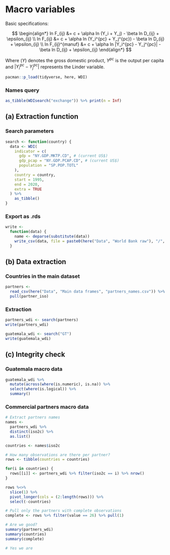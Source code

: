 # Macro variables

Basic specifications:

$$
\begin{align*}
ln F_{ij} &= c + \alpha ln (Y_i + Y_j) - \beta ln D_{ij} + \epsilon_{ij} \\
ln F_{ij} &= c + \alpha ln (Y_i^{pc} + Y_j^{pc}) - \beta ln D_{ij} + \epsilon_{ij} \\
ln F_{ij}^{manuf} &= c + \alpha ln |Y_i^{pc} - Y_j^{pc}| - \beta ln D_{ij} + \epsilon_{ij}
\end{align*}
$$

Where $(Y)$ denotes the gross domestic product, $Y^{pc}$ is the output per capita and $|Y_i^{pc} - Y_j^{pc}|$ represents the Linder variable.

```r
pacman::p_load(tidyverse, here, WDI)
```

### Names query

```r
as_tibble(WDIsearch("exchange")) %>% print(n = Inf)
```

## (a) Extraction function

### Search parameters

```r
search <- function(country) {
  data <- WDI(
    indicator = c(
      gdp = "NY.GDP.MKTP.CD", # (current US$)
      gdp_pcap = "NY.GDP.PCAP.CD", # (current US$)
      population = "SP.POP.TOTL"
    ),
    country = country,
    start = 1995,
    end = 2020,
    extra = TRUE
  ) %>% 
    as_tibble()
}
```

### Export as .rds

```r
write <-
  function(data) {
    name <- deparse(substitute(data))
    write_csv(data, file = paste0(here("Data", "World Bank raw"), "/", name, ".csv"))
  }
```

## (b) Data extraction

### Countries in the main dataset

```r
partners <- 
  read_csv(here("Data", "Main data frames", "partners_names.csv")) %>% 
  pull(partner_iso)
```

### Extraction

```r
partners_wdi <- search(partners)
write(partners_wdi)
```

```r
guatemala_wdi <- search("GT")
write(guatemala_wdi)
```

## (c) Integrity check

### Guatemala macro data

```r
guatemala_wdi %>% 
  mutate(across(where(is.numeric), is.na)) %>% 
  select(where(is.logical)) %>% 
  summary()
```

### Commercial partners macro data

```r
# Extract partners names
names <- 
  partners_wdi %>% 
  distinct(iso2c) %>% 
  as.list()

countries <- names$iso2c

# How many observations are there per partner?
rows <- tibble(countries = countries)

for(i in countries) {
  rows[[i]] <- partners_wdi %>% filter(iso2c == i) %>% nrow()
}

rows %<>% 
  slice(1) %>% 
  pivot_longer(cols = (2:length(rows))) %>% 
  select(-countries)

# Pull only the partners with complete observations
complete <- rows %>% filter(value == 26) %>% pull(1)

# Are we good?
summary(partners_wdi)
summary(countries)
summary(complete)

# Yes we are
```
